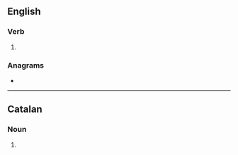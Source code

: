 ==English==

===Verb===
{{head|en|verb form}}

# {{en-third-person singular of|equip}}

===Anagrams===
* {{anagrams|en|Quispe|piques|piqués}}

----

==Catalan==

===Noun===
{{head|ca|noun form}}

# {{plural of|equip|lang=ca}}